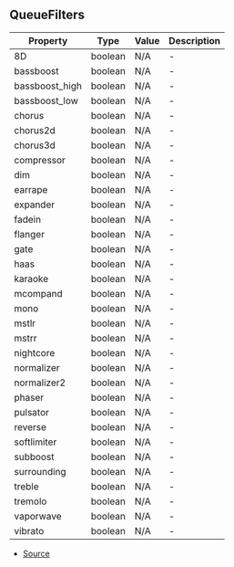 ## QueueFilters


| Property | Type | Value | Description |
| ----------- | ----------- | ----------- | ----------- |
| 8D | boolean | N/A | - |
| bassboost | boolean | N/A | - |
| bassboost_high | boolean | N/A | - |
| bassboost_low | boolean | N/A | - |
| chorus | boolean | N/A | - |
| chorus2d | boolean | N/A | - |
| chorus3d | boolean | N/A | - |
| compressor | boolean | N/A | - |
| dim | boolean | N/A | - |
| earrape | boolean | N/A | - |
| expander | boolean | N/A | - |
| fadein | boolean | N/A | - |
| flanger | boolean | N/A | - |
| gate | boolean | N/A | - |
| haas | boolean | N/A | - |
| karaoke | boolean | N/A | - |
| mcompand | boolean | N/A | - |
| mono | boolean | N/A | - |
| mstlr | boolean | N/A | - |
| mstrr | boolean | N/A | - |
| nightcore | boolean | N/A | - |
| normalizer | boolean | N/A | - |
| normalizer2 | boolean | N/A | - |
| phaser | boolean | N/A | - |
| pulsator | boolean | N/A | - |
| reverse | boolean | N/A | - |
| softlimiter | boolean | N/A | - |
| subboost | boolean | N/A | - |
| surrounding | boolean | N/A | - |
| treble | boolean | N/A | - |
| tremolo | boolean | N/A | - |
| vaporwave | boolean | N/A | - |
| vibrato | boolean | N/A | - |


- [Source](https://github.com/Androz2091/discord-player/blob/e435396/packages/discord-player/src/types/types.ts#L21)